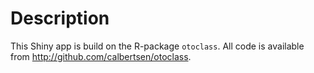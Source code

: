 
# Description

This Shiny app is build on the R-package `otoclass`. All code is available from <http://github.com/calbertsen/otoclass>.



